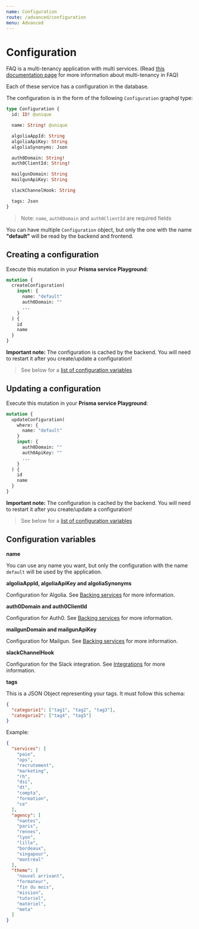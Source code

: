 ```yaml
---
name: Configuration
route: /advanced/configuration
menu: Advanced
---
```


# Configuration

FAQ is a multi-tenancy application with multi services. (Read [this documentation page](/advanced/multi-tenancy) for more information about multi-tenancy in FAQ)

Each of these service has a configuration in the database.

The configuration is in the form of the following `Configuration` graphql type:

```graphql
type Configuration {
  id: ID! @unique

  name: String! @unique

  algoliaAppId: String
  algoliaApiKey: String
  algoliaSynonyms: Json

  auth0Domain: String!
  auth0ClientId: String!

  mailgunDomain: String
  mailgunApiKey: String

  slackChannelHook: String

  tags: Json
}
```

> Note: `name`, `auth0Domain` and `auth0ClientId` are required fields

You can have multiple `Configuration` object, but only the one with the name **"default"** will be read by the backend and frontend.

## Creating a configuration

Execute this mutation in your **Prisma service Playground**:

```graphql
mutation {
  createConfiguration(
    input: {
      name: "default"
      auth0Domain: ""
      ...
    }
  ) {
    id
    name
  }
}
```

**Important note:** The configuration is cached by the backend. You will need to restart it after you create/update a configuration!

> See below for a [list of configuration variables](#configuration-variables)

## Updating a configuration

Execute this mutation in your **Prisma service Playground**:

```graphql
mutation {
  updateConfiguration(
    where: {
      name: "default"
    }
    input: {
      auth0Domain: ""
      auth0ApiKey: ""
      ...
    }
  ) {
    id
    name
  }
}
```

**Important note:** The configuration is cached by the backend. You will need to restart it after you create/update a configuration!

> See below for a [list of configuration variables](#configuration-variables)

## Configuration variables

**name**

You can use any name you want, but only the configuration with the name `default` will be used by the application.

**algoliaAppId, algoliaApiKey and algoliaSynonyms**

Configuration for Algolia. See [Backing services](/advanced/backing-services) for more information.

**auth0Domain and auth0ClientId**

Configuration for Auth0. See [Backing services](/advanced/backing-services) for more information.

**mailgunDomain and mailgunApiKey**

Configuration for Mailgun. See [Backing services](/advanced/backing-services) for more information.

**slackChannelHook**

Configuration for the Slack integration. See [Integrations](/advanced/integrations) for more information.

**tags**

This is a JSON Object representing your tags. It must follow this schema:

```json
{
  "categorie1": ["tag1", "tag2", "tag3"],
  "categorie2": ["tag4", "tag5"]
}
```

Example:

```json
{
  "services": [
    "paie",
    "ops",
    "recrutement",
    "marketing",
    "rh",
    "dsi",
    "dt",
    "compta",
    "formation",
    "ce"
  ],
  "agency": [
    "nantes",
    "paris",
    "rennes",
    "lyon",
    "lille",
    "bordeaux",
    "singapour",
    "montréal"
  ],
  "theme": [
    "nouvel arrivant",
    "formateur",
    "fin du mois",
    "mission",
    "tutoriel",
    "matériel",
    "meta"
  ]
}
```
